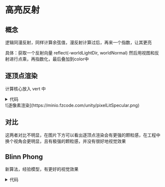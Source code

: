 
# 高亮反射

## 概念

逻辑同漫反射，同样计算余弦值，漫反射计算过后，再来一个指数，让其更亮

具体：获取一个反射向量 reflect(-worldLightDir, worldNormal) 然后用视图和反射进行点乘，再指数化，最后叠加到color中

## 逐顶点渲染

计算核心放入 vert 中
<details>
<summary>代码</summary>
```shader
Shader "Note2/VertexLitSpecular"
{
    Properties {
		_Diffuse ("Diffuse", Color) = (1, 1, 1, 1)
		_Specular ("Specular", Color) = (1, 1, 1, 1)
		_Gloss ("Gloss", Range(8.0, 256)) = 20
	}
	SubShader {
		Pass { 
			Tags { "LightMode"="ForwardBase" }
			
			CGPROGRAM
			
			#pragma vertex vert
			#pragma fragment frag
			
			#include "Lighting.cginc"
			
			fixed4 _Diffuse;
			fixed4 _Specular;
			float _Gloss;
			
			struct a2v {
				float4 vertex : POSITION;
				float3 normal : NORMAL;
			};
			
			struct v2f {
				float4 pos : SV_POSITION;
				fixed3 color : COLOR;
			};
			
			v2f vert(a2v v) {
				v2f o;
				// Transform the vertex from object space to projection space
				o.pos = UnityObjectToClipPos(v.vertex);
				
				// Get ambient term
				fixed3 ambient = UNITY_LIGHTMODEL_AMBIENT.xyz;
				
				// Transform the normal from object space to world space
				fixed3 worldNormal = normalize(mul(v.normal, (float3x3)unity_WorldToObject));
				// Get the light direction in world space
				fixed3 worldLightDir = normalize(_WorldSpaceLightPos0.xyz);
				
				// Compute diffuse term
				fixed3 diffuse = _LightColor0.rgb * _Diffuse.rgb * saturate(dot(worldNormal, worldLightDir));
				
				// Get the reflect direction in world space
				fixed3 reflectDir = normalize(reflect(-worldLightDir, worldNormal));
				// Get the view direction in world space
				fixed3 viewDir = normalize(_WorldSpaceCameraPos.xyz - mul(unity_ObjectToWorld, v.vertex).xyz);
				
				// Compute specular term
				fixed3 specular = _LightColor0.rgb * _Specular.rgb * pow(saturate(dot(reflectDir, viewDir)), _Gloss);
				
				o.color = ambient + diffuse + specular;
							 	
				return o;
			}
			
			fixed4 frag(v2f i) : SV_Target {
				return fixed4(i.color, 1.0);
			}
			
			ENDCG
		}
	} 
	FallBack "Specular"
}


```
</details>


![逐顶点渲染](https://minio.fzcode.com/unity/vertexLitSpecular.png)


## 逐像素渲染

vert 中 计算了法线和光源，frag 中计算光照

<details>
<summary>代码</summary>
```shader
Shader "Note2/PixelLitSpecular"
{
   Properties {
		_Diffuse ("Diffuse", Color) = (1, 1, 1, 1)
		_Specular ("Specular", Color) = (1, 1, 1, 1)
		_Gloss ("Gloss", Range(8.0, 256)) = 20
	}
	SubShader {
		Pass { 
			Tags { "LightMode"="ForwardBase" }
		
			CGPROGRAM
			
			#pragma vertex vert
			#pragma fragment frag

			#include "Lighting.cginc"
			
			fixed4 _Diffuse;
			fixed4 _Specular;
			float _Gloss;
			
			struct a2v {
				float4 vertex : POSITION;
				float3 normal : NORMAL;
			};
			
			struct v2f {
				float4 pos : SV_POSITION;
				float3 worldNormal : TEXCOORD0;
				float3 worldPos : TEXCOORD1;
			};
			
			v2f vert(a2v v) {
				v2f o;
				// Transform the vertex from object space to projection space
				o.pos = UnityObjectToClipPos(v.vertex);
				
				// Transform the normal from object space to world space
				o.worldNormal = mul(v.normal, (float3x3)unity_WorldToObject);
				// Transform the vertex from object spacet to world space
				o.worldPos = mul(unity_ObjectToWorld, v.vertex).xyz;
				
				return o;
			}
			
			fixed4 frag(v2f i) : SV_Target {
				// Get ambient term
				fixed3 ambient = UNITY_LIGHTMODEL_AMBIENT.xyz;
				
				fixed3 worldNormal = normalize(i.worldNormal);
				fixed3 worldLightDir = normalize(_WorldSpaceLightPos0.xyz);
				
				// Compute diffuse term
				fixed3 diffuse = _LightColor0.rgb * _Diffuse.rgb * saturate(dot(worldNormal, worldLightDir));
				
				// Get the reflect direction in world space
				fixed3 reflectDir = normalize(reflect(-worldLightDir, worldNormal));
				// Get the view direction in world space
				fixed3 viewDir = normalize(_WorldSpaceCameraPos.xyz - i.worldPos.xyz);
				// Compute specular term
				fixed3 specular = _LightColor0.rgb * _Specular.rgb * pow(saturate(dot(reflectDir, viewDir)), _Gloss);
				
				return fixed4(ambient + diffuse + specular, 1.0);
			}
			
			ENDCG
		}
	} 
	FallBack "Specular"
}

```

</details>
![逐像素渲染](https://minio.fzcode.com/unity/pixelLitSpecular.png)


## 对比

这两者对比不明显，在图片下方可以看出逐顶点渲染会有更强的颗粒感，在工程中换个视角会更明显，且有极强的颗粒感，并没有很好地视觉效果


## Blinn Phong

新算法，经验模型，有更好的视觉效果

<details>
<summary>代码</summary>
```shader
Shader "Note2/BlinnPhong"
{
    Properties {
		_Diffuse ("Diffuse", Color) = (1, 1, 1, 1)
		_Specular ("Specular", Color) = (1, 1, 1, 1)
		_Gloss ("Gloss", Range(8.0, 256)) = 20
	}
	SubShader {
		Pass { 
			Tags { "LightMode"="ForwardBase" }
		
			CGPROGRAM
			
			#pragma vertex vert
			#pragma fragment frag
			
			#include "Lighting.cginc"
			
			fixed4 _Diffuse;
			fixed4 _Specular;
			float _Gloss;
			
			struct a2v {
				float4 vertex : POSITION;
				float3 normal : NORMAL;
			};
			
			struct v2f {
				float4 pos : SV_POSITION;
				float3 worldNormal : TEXCOORD0;
				float3 worldPos : TEXCOORD1;
			};
			
			v2f vert(a2v v) {
				v2f o;
				// Transform the vertex from object space to projection space
				o.pos = UnityObjectToClipPos(v.vertex);
				
				// Transform the normal from object space to world space
				o.worldNormal = mul(v.normal, (float3x3)unity_WorldToObject);
				
				// Transform the vertex from object spacet to world space
				o.worldPos = mul(unity_ObjectToWorld, v.vertex).xyz;
				
				return o;
			}
			
			fixed4 frag(v2f i) : SV_Target {
				// Get ambient term
				fixed3 ambient = UNITY_LIGHTMODEL_AMBIENT.xyz;
				
				fixed3 worldNormal = normalize(i.worldNormal);
				fixed3 worldLightDir = normalize(_WorldSpaceLightPos0.xyz);
				// 动态光源使用
				// fixed3 worldLightDir = normalize(UnityWorldSpaceLightDir(i.worldPos));
				// Compute diffuse term
				fixed3 diffuse = _LightColor0.rgb * _Diffuse.rgb * max(0, dot(worldNormal, worldLightDir));
				
				// Get the view direction in world space
				fixed3 viewDir = normalize(_WorldSpaceCameraPos.xyz - i.worldPos.xyz);
				// Get the half direction in world space
				fixed3 halfDir = normalize(worldLightDir + viewDir);
				// Compute specular term
				fixed3 specular = _LightColor0.rgb * _Specular.rgb * pow(max(0, dot(worldNormal, halfDir)), _Gloss);
				
				return fixed4(ambient + diffuse + specular, 1.0);
			}
			
			ENDCG
		}
	} 
	FallBack "Specular"
}


```
</details>

![BlinnPhong](https://minio.fzcode.com/unity/specular.png)